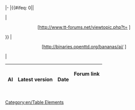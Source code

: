 <includeonly>|-
|{{#ifeq: 0|{{{4}}}|<center>{{{1}}}</center>|<center>[http://www.tt-forums.net/viewtopic.php?t={{{4}}} {{{1}}}]</center>}}
|<center>[http://binaries.openttd.org/bananas/ai/{{{5}}} {{{2}}}]</center>
|<center>{{{3}}}</center>
<noinclude>
{|border="1" 
 ! scope="col" | AI
 ! scope="col" | Latest version 
 ! scope="col" | Date
 ! scope="col" | Forum link
 {{en/Community/AI/AI general|NoAI|0.7.0|January 2009|41382|noai.tar.gz}}
 {{en/Community/AI/AI general|AI without forum link|1|July 2011|0|ai.tar.gz}}
|}
[[Category:en/Table Elements]]
</noinclude>